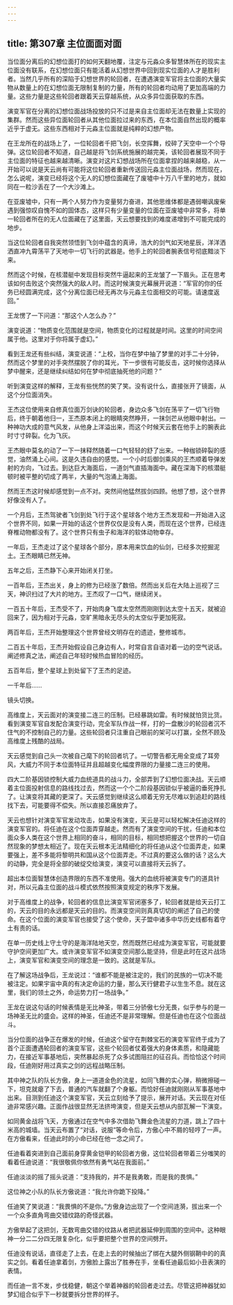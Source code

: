 ```yaml
---
---
---
```

title: 第307章 主位面面对面
---



当位面分离后的幻想位面打的如何天翻地覆，注定与元淼众多智慧体所在的现实主位面没有联系，在幻想位面只有能活着从幻想世界中回到现实位面的人才是胜利者。当然几乎所有的深陷于幻想世界的轮回者，在遭遇演变军官将主位面的大量实物从数量上的在幻想位面无限制复制的力量，所有的轮回者均动用了更加高端的力量。这些力量是这些轮回者跟着天云穿越系统，从众多异位面获取的东西。

演变军官在分离的幻想位面战场投放的只不过是来自主位面却无法在数量上实现的集群。然而这些异位面轮回者从其他位面拉过来的东西，在本位面自然出现的概率近乎于虚无。这些东西相对于元淼主位面就是纯粹的幻想产物。

在王龙所在的战场上了，一位轮回者千把飞剑，长空挥舞，绞碎了天空中一个个导弹。这位轮回者不知道，自己越是将飞剑系统施展的越完美，该轮回者展现不同于主位面的特征也越来越清晰。演变对这片幻想战场所在位面拿捏的越来越稳，从一开始可以说是天云尚有可能将这位轮回者重新传送回元淼主位面战场，然而现在，怎么说呢，演变已经将这个无人的幻想位面藏在了废墟中十万八千里的地方，就如同在一粒沙丢在了一个大沙滩上。

在亚废墟中，只有一两个人努力作为变量努力奋进，其他思维体都是遇弱嘲讽废柴遇到强惊叹自愧不如的固体态，这样只有少量变量的位面在亚废墟中非常多，将单一轮回者所在的无人位面藏在了这里面，天云想要找到的难度递增到不可能完成的地步。

当这位轮回者自我突然领悟到飞剑中蕴含的真谛，浩大的剑气如天地星辰，洋洋洒洒直冲九霄荡平了天地中一切飞行的武器是。他手上的轮回者腕表信号彻底黯淡下来。

然而这个时候，在核潜艇中发现目标突然牛逼起来的王龙皱了一下眉头。正在思考该如何击败这个突然强大的敌人时。而这时候演变光幕展开说道：“军官的你的任务已经圆满完成，这个分离位面已经无再次与元淼主位面相交的可能。请速度返回。”

王龙愣了一下问道：“那这个人怎么办？”

演变说道：“物质变化范围就是空间，物质变化的过程就是时间。这里的时间空间属于他。这里对于你将属于虚幻。”

看到王龙还有些纠结，演变说道：“上校，当你在梦中抽了梦里的对手二十分钟，然而这个梦里的对手突然摆脱了你的耳光，下一步很有可能反击，这时候你选择从梦中醒来，还是继续纠结如何在梦中彻底抽死他的问题？”

听到演变这样的解释，王龙有些恍然的笑了笑。没有说什么，直接张开了镜面，从这个分位面消失。

王杰这位使用来自修真位面万剑诀的轮回者，身边众多飞剑在荡平了一切飞行物后，终于朝着他归一，王杰原本闭上的眼睛突然睁开，一抹剑芒从他眼中射出。一种神功大成的意气风发，从他身上洋溢出来，而这个时候天云套在他手上的腕表此时寸寸碎裂。化为飞灰。

王杰眼中莫名的动了一下一抹释然随着一口气轻轻的舒了出来。一种枷锁碎裂的感觉，油然涌上心间。这是久违自由的感觉。一个小时后御剑乘风的王杰顺着导弹发射的方向，飞过去。到达巨大海面后，一道剑气直插海面中。藏在深海下的核潜艇顿时被平整的切成了两半，大量的气泡涌上海面。

然而王杰这时候却感觉到一点不对。突然间他猛然拔剑四顾。他想了想，这个世界好像没有人了。

一个月后，王杰驾驶者飞剑到处飞行于这个星球各个地方王杰发现和一开始进入这个世界不同，如果一开始的话这个世界仅仅是没有人类，而现在这个世界，已经连脊椎动物都没有了。这个世界只有虫子和海洋的软体动物幸存。

一年后，王杰走过了这个星球各个部分，原本用来饮血的仙剑，已经多次挖掘泥土。王杰眼睛已然无神。

五年之后，王杰静下心来开始闭关打坐。

一百年后，王杰出关，身上的修为已经涨了数倍。然而出关后在大陆上巡视了三天，神识扫过了大片的地方。王杰叹了一口气，继续闭关。

一百五十年后，王杰受不了，开始肉身飞度太空然而刚刚到达太空十五天，就被迫回来了，因为相对于元淼，空旷黑暗永无尽头的太空似乎更加死寂。

两百年后，王杰开始整理这个世界曾经文明存在的遗迹，整修城市。

二百五十年后，王杰开始假设自己身边有人，时常自言自语对着一边的空气说话。阐述修真之法，阐述自己年轻时候热血冒险的经历。

五百年后，整个星球上到处留下了王杰的足迹。

一千年后……

镜头切换。

高维度上，天云面对的演变接二连三的压制。已经暴跳如雷。有时候就怕货比货。看到演变军官自发配合演变行动，完全军队作战一样，打的一盘散沙的轮回者沉不住气的不控制自己的力量。这些轮回者只注重自己眼前的架可以打赢，全然不顾及高维度上残酷的战局。

天云感觉到自己头一次被自己麾下的轮回者坑了。一切警告都无用全变成了耳旁风，大威力不同于本位面特征并且超越变化幅度界限的力量接二连三的使用。

四大二阶基因锁控制大威力血统道具的战斗力，全部弄到了幻想位面决战。天云顺着主位面投射信息的路线找过去，然而这一个个二阶段基因锁似乎被逼的垂死挣扎了。让演变将其藏的更深了。天云感觉到继续这么顺着无穷无尽难以到追赶的路线找下去，可能要得不偿失。所以直接忍痛放弃了。

天云也想针对演变军官发动攻击，如果没有演变，天云是可以轻松解决任迪这样的演变军官的。将任迪在这个位面弄穿越走。然而有了演变空间的干扰，任迪和本位面众多人类在这个世界上相同的奋斗，相同的目标，相同想把握这个世界的一切自然现象的梦想太相近了。现在天云根本无法精细化的将任迪从这个位面弄走，如果要强上，差不多能将黎明共和国从这个位面弄走。不过真的要这么做的话？这么大的动静，完全是将全部的破绽交给演变，演变可以直接将天云拆了。

超出本位面智慧体创造界限的东西不准使用。强大的血统将被演变专门的道具针对，所以元淼主位面的战斗模式依然按照演变规定的秩序下发展。

对于高维度上的战争，轮回者的信息比演变军官闭塞多了，轮回者就是给天云打工的，天云的目的永远都是天云的目的。而演变空间则真真切切的阐述了自己的使命。在这个位面的演变军官也接受了这个使命，天子盟中诸多中华历史线都有着守土有责的话。

在单一历史线上守土守的是海洋陆地天空，然而既然已经成为演变军官，可能就要守护空间更加广大。或许演变军官不如演变空间那么能坚持，但是此时在这片战场上，演变军官和演变空间的理念是一致的。这就是军队。

在了解这场战争后，王龙说过：“谁都不能是被注定的，我们的民族的一切决不能被注定。如果宇宙中真的有决定命运的力量，那么天行健君子以生生不息。就在这里，我们的领土之外，命运势力打一场战争。”

王龙在说这句话的时候表情是无比神圣，带着三分骄傲七分无畏，似乎参与的是一场神圣无比的盛会。这样的神圣，任迪还不是非常理解。但是任迪也在这个位面战斗。

当分位面的战争正在爆发的时候，任迪这个留守在荆棘宝石的演变军官终于成为了首个正面遭遇轮回者的演变军官，这些个轮回者仗着强大的身体素质，和隐藏能力，在接近军事基地后，突然暴起杀死了众多试图阻拦的征召兵。而恰恰这个时间段，任迪刚好用过真实之剑的远程战略压制。

其中神之队的队长方傲，身上一道道金色的流星，如同飞舞的实心弹，稍微擦碰一下，坦克就瘪了下去，普通的汽车就翻了个身躯。而恰好任迪就刚刚从军事基地中出来。目测到任迪这个演变军官，天云立刻给予了提示，展开对话。天云现在对任迪非常感兴趣。正面作战很显然无法挤垮演变，但是天云想从内部瓦解一下演变。

如同黄金战将飞天，方傲通过在空气中多次借助飞舞金色流星的力道，跳上了四十米高的城墙。当天云布置了“对话，说服”等命令后，方傲心中不屑的轻哼了一声。在方傲看来，任迪此时的小命已经在他一念之间了。

任迪看着突进到自己面前身穿黄金铠甲的轮回者方傲，这位轮回者带着三分嗤笑的看着任迪说道：“我很敬佩你依然有勇气站在我面前。”

任迪淡淡的摇了摇头说道：“支持我的，并不是我勇敢，而是我的畏惧。”

这位神之小队的队长方傲说道：“我允许你跪下投降。”

任迪笑了笑说道：“我畏惧的不是你。”方傲身边出现了一个空间涟漪，拔出来一个一个众多直角弯曲交错纹路的奇怪武器。

方傲举起了这把剑，无数弯曲交错的纹路从者把武器延伸到周围的空间中。这种眼神一分二二分四无限复杂化，似乎要把整个世界的空间劈开。

任迪没有说话，直径走了上去，在走上去的时候抽出了绑在大腿外侧钢鞘中的的真实之剑。看着任迪拿着剑，方傲脸上露出了胜券在手，坐看任迪最后如小丑表演的表情。

而任迪一言不发，步伐稳健，朝这个举着神器的轮回者走过去。尽管这把神器犹如梦幻组合似乎下一秒就要拆分世界的样子。